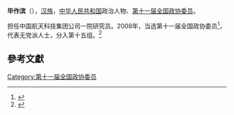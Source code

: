 '''毕作滨'''（{{bd|1941年||}}），[[汉族|汉族]]，[[中华人民共和国|中华人民共和国]]政治人物、[[第十一届全国政协委员|第十一届全国政协委员]]。

担任中国航天科技集团公司一院研究员。2008年，当选第十一届全国政协委员<ref>{{cite news|title=第十一届全国政协委员名单|url=http://www.indaa.com.cn/zt/2009qglh/zxzs/200903/t20090303_127573.html|accessdate=2013-04-09|newspaper=新华社北京1月25日电 中国人民政治协商会议第十一届全国委员会委员名单(共2237人，2008年1月25日政协第十届全国委员会常务委员会第二十次会议通过)|date=2008年1月25日|deadurl=yes|archiveurl=https://web.archive.org/web/20130928014403/http://www.indaa.com.cn/zt/2009qglh/zxzs/200903/t20090303_127573.html|archivedate=2013年9月28日}}</ref>，代表无党派人士，分入第十五组。<ref>{{cite news|title=全国政协信息-毕作滨|url=http://www.cppcc.gov.cn/CMS/wylibary/showJcwyxtInfoWylibary.action?tabJcwyxt.guid=11W0004850&wytype=wjwy|accessdate=2013-04-11|newspaper=全国政协委员会|archive-date=2019-08-12|archive-url=https://web.archive.org/web/20190812070529/http://www.cppcc.gov.cn/CMS/wylibary/showJcwyxtInfoWylibary.action?tabJcwyxt.guid=11W0004850&wytype=wjwy|dead-url=no}}</ref>

==參考文獻==
{{reflist}}
{{中国政治人物小作品}}

[[Category:第十一届全国政协委员|Category:第十一届全国政协委员]]
